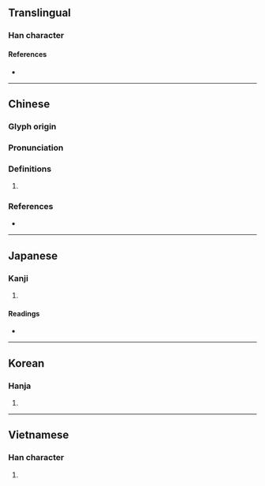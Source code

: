 {{character info}}
==Translingual==

===Han character===
{{Han char|rn=30|rad=口|as=16|sn=19|four=61017|canj=RYPT|ids=⿰口盧}}

====References====
* {{Han ref|kx=0213.210|dkj=04548|dj=0436.030|hdz=10702.010|uh=56A7|ud=22183|bh=F1F3|bd=61939}}

----

==Chinese==
{{zh-forms|s=𠰷}}

===Glyph origin===
{{Han etym}}

===Pronunciation===
{{zh-pron
|m=lú
|c=lou4
|mc=y
|oc=y
|cat=
}}

===Definitions===
{{zh-hanzi}}

# {{rfdef|zh}}

===References===
* {{R:twedu|B00463}}

----

==Japanese==

===Kanji===
{{ja-kanji|grade=|rs=口16}}

# {{rfdef|ja|sort=口16}}

====Readings====
* {{ja-readings|on=[[ろ]] (ro)|kun=}}

----

==Korean==

===Hanja===
{{ko-hanja|hangeul=로|rv=ro|mr=ro}}

# {{rfdef|ko|sort=口16}}

----

==Vietnamese==

===Han character===
{{vi-hantu|[[lơ]]|rs=口16}}

# {{rfdef|vi|sort=口16}}